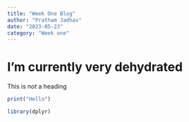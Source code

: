 ```yaml
---
title: "Week One Blog"
author: "Pratham Jadhav"
date: "2023-05-23"
category: "Week one"
---
```


# I'm currently very dehydrated

This is *not* a heading

```r
print("Hello")
```
```r
library(dplyr)

```


